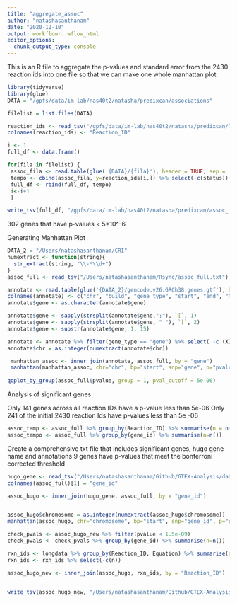 ```yaml
---
title: "aggregate_assoc"
author: "natashasanthanam"
date: "2020-12-10"
output: workflowr::wflow_html
editor_options:
  chunk_output_type: console
---
```


This is an R file to aggregate the p-values and standard error from the 2430 reaction ids into one file so that we can make one whole manhattan plot

```r
library(tidyverse)
library(glue)
DATA = "/gpfs/data/im-lab/nas40t2/natasha/predixcan/associations"
```

```r
filelist = list.files(DATA)

reaction_ids <- read_tsv("/gpfs/data/im-lab/nas40t2/natasha/predixcan/list_reactiion_ids.txt")
colnames(reaction_ids) <- "Reaction_ID"
```

```r
i <- 1
full_df <- data.frame()

for(fila in filelist) {
 assoc_fila <- read.table(glue('{DATA}/{fila}'), header = TRUE, sep = '\t')
 tempo <- cbind(assoc_fila, y=reaction_ids[i,]) %>% select(-c(status)) %>% filter(pvalue < 5*10^-6)
 full_df <- rbind(full_df, tempo)
 i<-i+1
 } 

write_tsv(full_df, "/gpfs/data/im-lab/nas40t2/natasha/predixcan/assoc_full.txt")
```

302 genes that have p-values < 5*10^-6

Generating Manhattan Plot
```r
DATA_2 = "/Users/natashasanthanam/CRI"
numextract <- function(string){ 
  str_extract(string, "\\-*\\d+")
}
assoc_full <- read_tsv("/Users/natashasanthanam/Rsync/assoc_full.txt")

annotate <- read.table(glue('{DATA_2}/gencode.v26.GRCh38.genes.gtf'), header = TRUE, sep = '\t')
colnames(annotate) <- c("chr", "build", "gene_type", "start", "end", "X1", "X2", "X3", "gene")
annotate$gene <- as.character(annotate$gene)

annotate$gene <- sapply(strsplit(annotate$gene,";"), `[`, 1)
annotate$gene <- sapply(strsplit(annotate$gene, " "), `[`, 2)
annotate$gene <- substr(annotate$gene, 1, 15)

annotate <- annotate %>% filter(gene_type == "gene") %>% select( -c (X1, X2, X3))
annotate$chr = as.integer(numextract(annotate$chr))
```

```r
 manhattan_assoc <- inner_join(annotate, assoc_full, by = "gene")
 manhattan(manhattan_assoc, chr="chr", bp="start", snp="gene", p="pvalue", ylim = c(5, 15), suggestiveline = F, genomewideline = F,annotatePval = 1.5e-09, main = "Manhattan plot of P-values")
 
qqplot_by_group(assoc_full$pvalue, group = 1, pval_cutoff = 5e-06)

```

Analysis of significant genes

Only 141 genes across all reaction IDs have a p-value less than 5e-06
Only 241 of the initial 2430 reaction Ids have p-values less than 5e -06
```r
assoc_temp <- assoc_full %>% group_by(Reaction_ID) %>% summarise(n = n())
assoc_tempo <- assoc_full %>% group_by(gene_id) %>% summarise(n=n())
```


Create a comprehensive txt file that includes significant genes, hugo gene name and annotations
9 genes have p-values that meet the bonferroni corrected threshold
```r
hugo_gene <- read_tsv("/Users/natashasanthanam/Github/GTEX-Analysis/data/annotations_gencode_v26.tsv")
colnames(assoc_full)[1] = "gene_id"

assoc_hugo <- inner_join(hugo_gene, assoc_full, by = "gene_id")


assoc_hugo$chromosome = as.integer(numextract(assoc_hugo$chromosome))
manhattan(assoc_hugo, chr="chromosome", bp="start", snp="gene_id", p="pvalue", ylim = c(5, 20), suggestiveline = F, genomewideline = F,annotatePval = 1.5e-09, annotateTop = TRUE,  main = "Manhattan plot of P-values")

check_pvals <- assoc_hugo_new %>% filter(pvalue < 1.5e-09)
check_pvals <- check_pvals %>% group_by(gene_id) %>% summarise(n=n())
```

```r
rxn_ids <- longdata %>% group_by(Reaction_ID, Equation) %>% summarise(n=n())
rxn_ids <- rxn_ids %>% select(-c(n))

assoc_hugo_new <- inner_join(assoc_hugo, rxn_ids, by = "Reaction_ID")


write_tsv(assoc_hugo_new, "/Users/natashasanthanam/Github/GTEX-Analysis/data/psychencode_hg19_assoc_full.txt")
```


